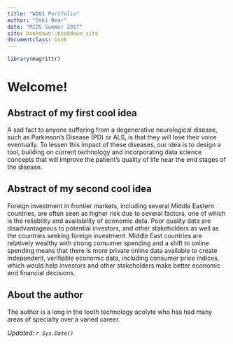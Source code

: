 ```yaml
---
title: "W201 Portfolio"
author: "Oski Bear"
date: "MIDS Summer 2017"
site: bookdown::bookdown_site
documentclass: book
---
```


<!-- This won't be displayed but it will initialize your R session. Add any R libraries you need here. -->
```r
library(magrittr)
```


# Welcome! {-}


## Abstract of my first cool idea

A sad fact to anyone suffering from a degenerative neurological disease, such as Parkinson’s Disease (PD) or ALS, is that they will lose their voice eventually. To lessen this impact of these diseases, our idea is to design a tool, building on current technology and incorporating data science concepts that will improve the patient’s quality of life near the end stages of the disease. 


## Abstract of my second cool idea

Foreign investment in frontier markets, including several Middle Eastern countries, are often seen as higher risk due to several factors, one of which is the reliability and availability of economic data. Poor quality data are disadvantageous to potential investors, and other stakeholders as well as the countries seeking foreign investment. Middle East countries are relatively wealthy with strong consumer spending and a shift to online spending means that there is more private online data available to create independent, verifiable economic data, including consumer price indices, which would help investors and other stakeholders make better economic and financial decisions.


## About the author

The author is a long in the tooth technology acolyte who has had many areas of specialty over a varied career.

*Updated: `r Sys.Date()`*
